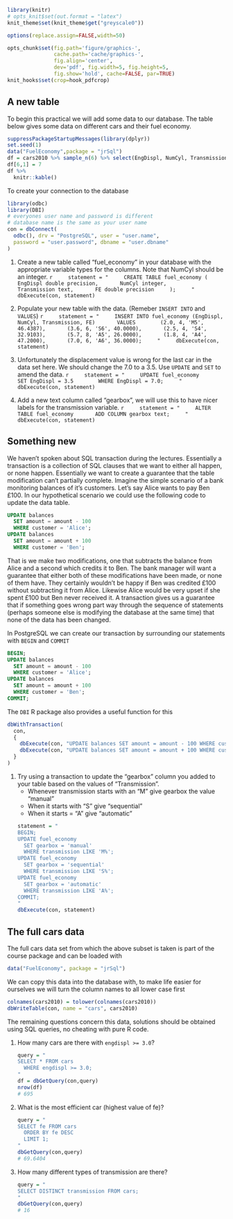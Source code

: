 ```r
library(knitr)
# opts_knit$set(out.format = "latex")
knit_theme$set(knit_theme$get("greyscale0"))

options(replace.assign=FALSE,width=50)

opts_chunk$set(fig.path='figure/graphics-', 
               cache.path='cache/graphics-', 
               fig.align='center', 
               dev='pdf', fig.width=5, fig.height=5, 
               fig.show='hold', cache=FALSE, par=TRUE)
knit_hooks$set(crop=hook_pdfcrop)
```


## A new table

To begin this practical we will add some data to our database. The table below gives some data on different cars and their fuel economy.

```r
suppressPackageStartupMessages(library(dplyr))
set.seed(1)
data("FuelEconomy",package = "jrSql")
df = cars2010 %>% sample_n(6) %>% select(EngDispl, NumCyl, Transmission, FE) 
df[6,1] = 7
df %>%
  knitr::kable()
```

To create your connection to the database 

```r
library(odbc)
library(DBI)
# everyones user name and password is different
# database name is the same as your user name
con = dbConnect(
  odbc(), drv = "PostgreSQL", user = "user.name", 
  password = "user.password", dbname = "user.dbname"
)
```


(1) Create a new table called "fuel_economy" in your database with the appropriate variable types for the columns. Note that NumCyl should be an integer. 
    ```r
    statement = "
    CREATE TABLE fuel_economy (
      EngDispl double precision,
      NumCyl integer, 
      Transmission text,
      FE double precision
    );
    "
    dbExecute(con, statement)
    ```

(1) Populate your new table with the data. (Remeber `INSERT INTO` and `VALUES`) 
    ```r
    statement = "
    INSERT INTO fuel_economy (EngDispl, NumCyl, Transmission, FE)
      VALUES 
      (2.0, 4, 'M5', 46.4387),
      (3.6, 6, 'S6', 40.0000),
      (2.5, 4, 'S4', 32.9103),
      (5.7, 8, 'A5', 26.0000),
      (1.8, 4, 'A4', 47.2000),
      (7.0, 6, 'A6', 36.0000);
    "
    dbExecute(con, statement)
    ```

(1) Unfortunately the displacement value is wrong for the last car in the data set here. We should change the 7.0 to a 3.5. Use `UPDATE` and `SET` to amend the data. 
    ```r
    statement = "
    UPDATE fuel_economy
      SET EngDispl = 3.5 
      WHERE EngDispl = 7.0;
    "
    dbExecute(con, statement)
    ```

(1) Add a new text column called "gearbox", we will use this to have nicer labels for the transmission variable. 
    ```r
    statement = "
    ALTER TABLE fuel_economy
      ADD COLUMN gearbox text;
    "
    dbExecute(con, statement)
    ```


## Something new

We haven't spoken about SQL transaction during the lectures. Essentially a transaction is a collection of SQL clauses that we want to either all happen, or none happen. Essentially we want to create a guarantee that the table modification can't partially complete. Imagine the simple scenario of a bank monitoring balances of it's customers. Let's say Alice wants to pay Ben £100. In our hypothetical scenario we could use the following code to update the data table.

```sql
UPDATE balances
  SET amount = amount - 100
  WHERE customer = 'Alice';
UPDATE balances
  SET amount = amount + 100
  WHERE customer = 'Ben';
```

That is we make two modifications, one that subtracts the balance from Alice and a second which credits it to Ben. The bank manager will want a guarantee that either both of these modifications have been made, or none of them have. They certainly wouldn't be happy if Ben was credited £100 without subtracting it from Alice. Likewise Alice would be very upset if she spent £100 but Ben never received it. A transaction gives us a guarantee that if something goes wrong part way through the sequence of statements (perhaps someone else is modifying the database at the same time) that none of the data has been changed.

In PostgreSQL we can create our transaction by surrounding our statements with `BEGIN` and `COMMIT`

```sql
BEGIN;
UPDATE balances
  SET amount = amount - 100
  WHERE customer = 'Alice';
UPDATE balances
  SET amount = amount + 100
  WHERE customer = 'Ben';
COMMIT;
```

The `DBI` R package also provides a useful function for this

```r
dbWithTransaction(
  con, 
  {
    dbExecute(con, "UPDATE balances SET amount = amount - 100 WHERE customer = 'Alice';")
    dbExecute(con, "UPDATE balances SET amount = amount + 100 WHERE customer = 'Ben';")
  }
)
```

(1) Try using a transaction to update the "gearbox" column you added to your table based on the values of "Transmission". 
    + Whenever transmission starts with an "M" give gearbox the value "manual"
    + When it starts with "S" give "sequential"
    + When it starts = "A" give "automatic"
    ```r
    statement = "
    BEGIN;
    UPDATE fuel_economy
      SET gearbox = 'manual'
      WHERE transmission LIKE 'M%';
    UPDATE fuel_economy
      SET gearbox = 'sequential'
      WHERE transmission LIKE 'S%';
    UPDATE fuel_economy
      SET gearbox = 'automatic'
      WHERE transmission LIKE 'A%';
    COMMIT;
    "
    dbExecute(con, statement)
    ```
    
## The full cars data

The full cars data set from which the above subset is taken is part of the course package and can be loaded with

```r
data("FuelEconomy", package = "jrSql")
```

We can copy this data into the database with, to make life easier for ourselves we will turn the column names to all lower case first

```r
colnames(cars2010) = tolower(colnames(cars2010))
dbWriteTable(con, name = "cars", cars2010)
```

The remaining questions concern this data, solutions should be obtained using SQL queries, no cheating with pure R code.

(1) How many cars are there with `engdispl >= 3.0`?

    ```r
    query = "
    SELECT * FROM cars
      WHERE engdispl >= 3.0;
    "
    df = dbGetQuery(con,query)
    nrow(df)
    # 695
    ```

(1) What is the most efficient car (highest value of fe)?

    ```r
    query = "
    SELECT fe FROM cars
      ORDER BY fe DESC
      LIMIT 1;
    "
    dbGetQuery(con,query)
    # 69.6404
    ```

(1) How many different types of transmission are there?

    ```r
    query = "
    SELECT DISTINCT transmission FROM cars;
    "
    dbGetQuery(con,query)
    # 16
    ```


